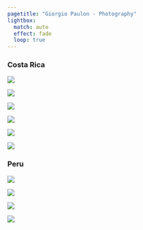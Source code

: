 ```yaml
---
pagetitle: "Giorgio Paulon - Photography"
lightbox:
  match: auto
  effect: fade
  loop: true
---
```


### Costa Rica

::: {layout-ncol=6}

![](files/photos/DSCF0172.JPG){group="costarica"}

![](files/photos/DSCF0185.JPG){group="costarica"}

![](files/photos/DSCF0243.JPG){group="costarica"}

![](files/photos/DSCF0326.JPG){group="costarica"}

![](files/photos/DSCF0246.jpg){group="costarica"}

![](files/photos/DSCF0295.JPG){group="costarica"}

:::


### Peru

::: {layout-ncol=6}

![](files/photos/6A70453D-A88C-4A05-A9A9-AC9ABE00DB3E-3212-000000688C274408.JPG){group="peru"}

![](files/photos/E231EE59-B66A-4D12-BD7B-006344B2D225-319-0000003CF7418E4F.JPG){group="peru"}

![](files/photos/827257E6-8929-42E0-9213-6C25F43DA309-3212-0000006875DFA24E.JPG){group="peru"}

![](files/photos/B33D9A25-79E6-4E0F-B510-66351067E9CA-2234-00000046E482E618.JPG){group="peru"}

:::

